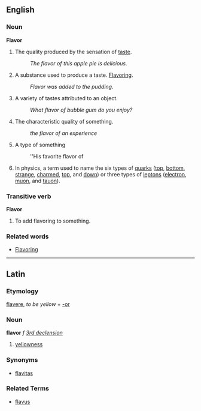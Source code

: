 ==English==
===Noun===
'''Flavor'''
#The quality produced by the sensation of [[taste]].
#:''The flavor of this apple pie is delicious.''
#A substance used to produce a taste. [[Flavoring]].
#:''Flavor was added to the pudding.''
#A variety of tastes attributed to an object.
#:''What flavor of bubble gum do you enjoy?''
#The characteristic quality of something.
#:''the flavor of an experience''
#A type of something
#:''His favorite flavor of 
#In physics, a term used to name the six types of [[quark]]s ([[top]], [[bottom]], [[strange]], [[charm]]ed, [[top]], and [[down]]) or three types of [[lepton]]s ([[electron]], [[muon]], and [[tauon]]).
===Transitive verb===
'''Flavor'''
#To add flavoring to something.
===Related words===
*[[Flavoring]]
----
==Latin==
===Etymology===
[[flavere]], ''to be yellow'' + [[-or]]
===Noun===
'''flavor''' ''f'' ''[[Wiktionary Appendix:Latin third declension|3rd declension]]''

#[[yellow]]ness
===Synonyms===
*[[flavitas]]
===Related Terms===
*[[flavus]]